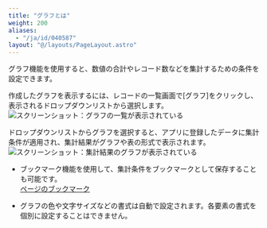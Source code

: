 ```yaml
---
title: "グラフとは"
weight: 200
aliases:
  - "/ja/id/040587"
layout: "@/layouts/PageLayout.astro"
---
```




グラフ機能を使用すると、数値の合計やレコード数などを集計するための条件を設定できます。

作成したグラフを表示するには、レコードの一覧画面で[グラフ]をクリックし、表示されるドロップダウンリストから選択します。  
<Img src="/k/kintone/img-ja/whatsgraph_img01.png" alt="スクリーンショット：グラフの一覧が表示されている" />

ドロップダウンリストからグラフを選択すると、アプリに登録したデータに集計条件が適用され、集計結果がグラフや表の形式で表示されます。  
<Img src="/k/kintone/img-ja/whatsgraph_img02.png" alt="スクリーンショット：集計結果のグラフが表示されている" />

<Note>


* ブックマーク機能を使用して、集計条件をブックマークとして保存することも可能です。  
  [ページのブックマーク](/k/ja/id/040289.html)

* グラフの色や文字サイズなどの書式は自動で設定されます。各要素の書式を個別に設定することはできません。


</Note>
